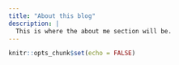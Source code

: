 ```yaml
---
title: "About this blog"
description: |
  This is where the about me section will be.
---
```


```r
knitr::opts_chunk$set(echo = FALSE)
```
